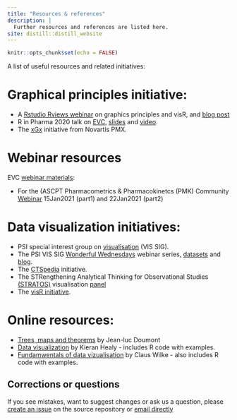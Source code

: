 ```yaml
---
title: "Resources & references"
description: |
  Further resources and references are listed here. 
site: distill::distill_website
---
```


```r
knitr::opts_chunk$set(echo = FALSE)
```

A list of useful resources and related initiatives:

# Graphical principles initiative:

* A [Rstudio Rviews webinar](https://resources.rstudio.com/webinars/effective-visualizations-for-data-driven-decisions) on graphics principles and visR, and [blog post](https://blog.rstudio.com/2020/04/16/effective-visualizations-for-credible-data-driven-decision-making/)
* R in Pharma 2020 talk on [EVC](assets/EVC_Magnusson_RPharma2020.pdf), [slides](assets/EVC_Magnusson_RPharma2020.pdf) and [video](https://www.youtube.com/watch?v=TNMC-Ota29g&list=PLMtxz1fUYA5DSpVzwR7bT37IZqCT4SH5a&index=4).
* The [xGx](https://opensource.nibr.com/xgx/) initiative from Novartis PMX.

# Webinar resources

EVC [webinar materials](https://github.com/GraphicsPrinciples/webinar):

* For the (ASCPT Pharmacometrics & Pharmacokinetcs (PMK) Community [Webinar](https://www.ascpt.org/Member-Services/Member-Tools/Webinar-Resources) 15Jan2021 (part1) and 22Jan2021 (part2) 

# Data visualization initiatives:

* PSI special interest group on [visualisation](https://www.psiweb.org/sigs-special-interest-groups/visualisation) (VIS SIG).
* The PSI VIS SIG [Wonderful Wednesdays](https://www.psiweb.org/sigs-special-interest-groups/visualisation/welcome-to-wonderful-wednesdays) webinar series, [datasets](https://github.com/VIS-SIG/Wonderful-Wednesdays) and [blog](https://vis-sig.github.io/blog/).
* The [CTSpedia](https://www.ctspedia.org/do/view/CTSpedia) initiative. 
* The STRengthening Analytical Thinking for Observational Studies [(STRATOS)](https://www.stratos-initiative.org/) visualisation [panel](https://www.stratos-initiative.org/node/61) 
* The [visR initiative](https://openpharma.github.com/visR).

# Online resources:

* [Trees, maps and theorems](https://www.principiae.be/book/) by Jean-luc Doumont
* [Data visualization](https://socviz.co/) by Kieran Healy - includes R code with examples.
* [Fundamwentals of data vizualisation](https://serialmentor.com/dataviz/) by Claus Wilke - also includes R code with examples.

## Corrections or questions {.appendix}

If you see mistakes, want to suggest changes or ask us a question, please [create an issue](https://github.com/GraphicsPrinciples/GraphicsPrinciples.github.io/issues) on the source repository or [email directly](mailto:bailliem@gmail.com)
